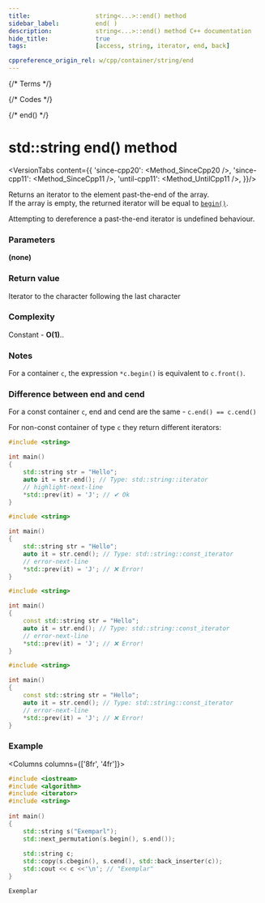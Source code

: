 ```yaml
---
title:					string<...>::end() method
sidebar_label:			end( )
description:			string<...>::end() method C++ documentation
hide_title:				true
tags:					[access, string, iterator, end, back]

cppreference_origin_rel: w/cpp/container/string/end
---
```



{/* Terms */}

{/* Codes */}

{/* end() */}

# std::string end() method

<VersionTabs content={{
        'since-cpp20': <Method_SinceCpp20 />,
        'since-cpp11': <Method_SinceCpp11 />,
        'until-cpp11': <Method_UntilCpp11 />,
    }}/>

Returns an <Tooltip title={Term_ContAlias_Iterator}>iterator</Tooltip> to the element past-the-end of the array.  
If the array is empty, the returned iterator will be equal to [`begin()`](begin).

Attempting to dereference a past-the-end iterator is <Tooltip title={Term_UndefinedBehaviour}>undefined behaviour</Tooltip>.


### Parameters

**(none)**

### Return value

Iterator to the character following the last character

### Complexity

Constant - **O(1)**..

### Notes

For a container `c`, the expression `*c.begin()` is equivalent to `c.front()`.

### Difference between end and cend

For a const container `c`, end and cend are the same - `c.end() == c.cend()`

For non-const container of type `c` they return different iterators:

<Tabs>
<TabItem value="non-const-container" label="Non const container" default>

<Tabs>
<TabItem value="end" label="end" default>

```cpp
#include <string>

int main()
{
    std::string str = "Hello";
    auto it = str.end(); // Type: std::string::iterator
    // highlight-next-line
    *std::prev(it) = 'J'; // ✔ Ok
}
```

</TabItem>
<TabItem value="cend" label="cend" default>

```cpp
#include <string>

int main()
{
    std::string str = "Hello";
    auto it = str.cend(); // Type: std::string::const_iterator
    // error-next-line
    *std::prev(it) = 'J'; // ❌ Error! 
}
```

</TabItem>
</Tabs>

</TabItem>
<TabItem value="const-container" label="Const container">

<Tabs>
<TabItem value="end" label="end" default>

```cpp
#include <string>

int main()
{
    const std::string str = "Hello";
    auto it = str.end(); // Type: std::string::const_iterator
    // error-next-line
    *std::prev(it) = 'J'; // ❌ Error! 
}
```

</TabItem>
<TabItem value="cend" label="cend" default>

```cpp
#include <string>

int main()
{
    const std::string str = "Hello";
    auto it = str.cend(); // Type: std::string::const_iterator
    // error-next-line
    *std::prev(it) = 'J'; // ❌ Error! 
}
```

</TabItem>
</Tabs>

</TabItem>
</Tabs>

### Example

<Columns columns={['8fr', '4fr']}>
<div>

```cpp title='Main.cpp' showLineNumbers
#include <iostream>
#include <algorithm>
#include <iterator>
#include <string>
 
int main()
{
    std::string s("Exemparl");
    std::next_permutation(s.begin(), s.end());
 
    std::string c;
    std::copy(s.cbegin(), s.cend(), std::back_inserter(c));
    std::cout << c <<'\n'; // "Exemplar"
}
```

</div>
<div>

```plaintext title="Output"
Exemplar
```

</div>
</Columns>
